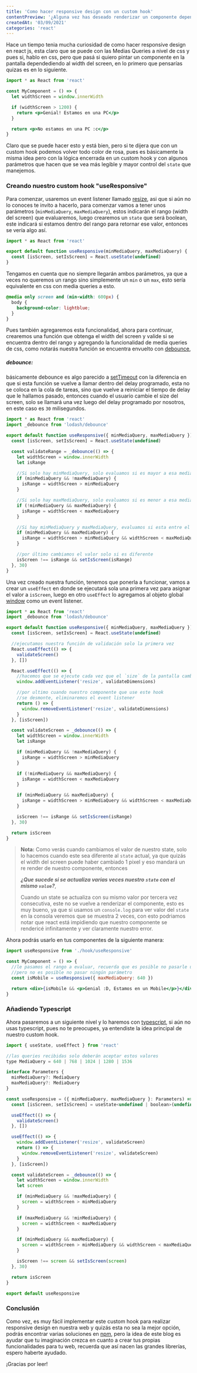 ```yaml
---
title: 'Como hacer responsive design con un custom hook'
contentPreview: '¿Alguna vez has deseado renderizar un componente dependiendo al width del screen (mobile, tablet, laptop, desktop)?, pues te enseño a como hacerlo con un custom hook'
createdAt: '03/09/2021'
categories: 'react'
---
```


Hace un tiempo tenia mucha curiosidad de como hacer responsive design en react js, esta claro que se puede con las Medias Queries a nivel de css y pues si, hablo en css, pero que pasá si quiero pintar un componente en la pantalla dependediendo al width del screen, en lo primero que pensarías quizas es en lo siguiente.

```jsx language=jsx
import * as React from 'react'

const MyComponent = () => {
  let widthScreen = window.innerWidth

  if (widthScreen > 1200) {
    return <p>Genial! Estamos en una PC</p>
  }

  return <p>No estamos en una PC :c</p>
}
```

Claro que se puede hacer esto y está bien, pero si te dijera que con un custom hook podemos volver todo color de rosa, pues es básicamente la misma idea pero con la lógica encerrada en un custom hook y con algunos parámetros que hacen que se vea más legible y mayor control del `state` que manejemos.

### Creando nuestro custom hook "useResponsive"

Para comenzar, usaremos un event listener llamado [resize](https://developer.mozilla.org/en-US/docs/Web/API/Window/resize_event), asi que si aún no lo conoces te invito a hacerlo, para comenzar vamos a tener unos parámetros (`minMediaQuery`, `maxMediaQuery`), estos indicarán el rango (width del screen) que evaluaremos, luego crearemos un `state` que será boolean, este indicará si estamos dentro del rango para retornar ese valor, entonces se vería algo así.

```jsx language=jsx
import * as React from 'react'

export default function useResponsive(minMediaQuery, maxMediaQuery) {
  const [isScreen, setIsScreen] = React.useState(undefined)
}
```

Tengamos en cuenta que no siempre llegarán ambos parámetros, ya que a veces no queremos un rango sino simplemente un `min` o un `max`, esto sería equivalente en css con media queries a esto.

```css language=css
@media only screen and (min-width: 600px) {
  body {
    background-color: lightblue;
  }
}
```

Pues también agregaremos esta funcionalidad, ahora para continuar, crearemos una función que obtenga el width del screen y valide si se encuentra dentro del rango y agregando la funcionalidad de media queries de css, como notarás nuestra función se encuentra envuelto con [debounce](https://lodash.com/docs/4.17.15#debounce),

##### debounce:

básicamente debounce es algo parecido a [setTimeout](https://developer.mozilla.org/es/docs/Web/API/setTimeout) con la diferencia en que si esta función se vuelve a llamar dentro del delay programado, esta no se coloca en la cola de tareas, sino que vuelve a reiniciar el tiempo de delay que le hallamos pasado, entonces cuando el usuario cambie el size del screen, solo se llamará una vez luego del delay programado por nosotros, en este caso es `30` milisegundos.

```jsx language=jsx
import * as React from 'react'
import _debounce from 'lodash/debounce'

export default function useResponsive({ minMediaQuery, maxMediaQuery }) {
  const [isScreen, setIsScreen] = React.useState(undefined)

  const validateRange = _debounce(() => {
    let widthScreen = window.innerWidth
    let isRange

    //Si solo hay minMediaQuery, solo evaluamos si es mayor a esa media query
    if (minMediaQuery && !maxMediaQuery) {
      isRange = widthScreen > minMediaQuery
    }

    //Si solo hay maxMediaQuery, solo evaluamos si es menor a esa media query
    if (!minMediaQuery && maxMediaQuery) {
      isRange = widthScreen < maxMediaQuery
    }

    //Si hay minMediaQuery y maxMediaQuery, evaluamos si esta entre el rango de las media query
    if (minMediaQuery && maxMediaQuery) {
      isRange = widthScreen > minMediaQuery && widthScreen < maxMediaQuery
    }

    //por último cambiamos el valor solo si es diferente
    isScreen !== isRange && setIsScreen(isRange)
  }, 30)
}
```

Una vez creado nuestra función, tenemos que ponerla a funcionar, vamos a crear un `useEffect` en donde se ejecutará sola una primera vez para asignar el valor a `isScreen`, luego en otro `useEffect` lo agregamos al objeto global [window](https://developer.mozilla.org/es/docs/Web/API/Window) como un event listener.

```jsx language=jsx
import * as React from 'react'
import _debounce from 'lodash/debounce'

export default function useResponsive({ minMediaQuery, maxMediaQuery }) {
  const [isScreen, setIsScreen] = React.useState(undefined)

  //ejecutamos nuestra función de validación solo la primera vez
  React.useEffect(() => {
    validateScreen()
  }, [])

  React.useEffect(() => {
    //hacemos que se ejecute cada vez que el `size` de la pantalla cambie
    window.addEventListener('resize', validateDimensions)

    //por ultimo cuando nuestro componente que use este hook
    //se desmonte, eliminaremos el event listener
    return () => {
      window.removeEventListener('resize', validateDimensions)
    }
  }, [isScreen])

  const validateScreen = _debounce(() => {
    let widthScreen = window.innerWidth
    let isRange

    if (minMediaQuery && !maxMediaQuery) {
      isRange = widthScreen > minMediaQuery
    }

    if (!minMediaQuery && maxMediaQuery) {
      isRange = widthScreen < maxMediaQuery
    }

    if (minMediaQuery && maxMediaQuery) {
      isRange = widthScreen > minMediaQuery && widthScreen < maxMediaQuery
    }

    isScreen !== isRange && setIsScreen(isRange)
  }, 30)

  return isScreen
}
```

> **Nota:** Como verás cuando cambiamos el valor de nuestro state, solo lo hacemos cuando este sea diferente al `state` actual, ya que quizás el width del screen puede haber cambiado 1 pixel y eso mandará un re render de nuestro componente, entonces
>
> **_¿Que sucede si se actualiza varias veces nuestro `state` con el mismo `value`?_**,
>
> Cuando un state se actualiza con su mismo valor por tercera vez consecutiva, este no se vuelve a renderizar el componente, esto es muy bueno, ya que si usamos un `console.log` para ver valor del `state`
> en la consola veremos que se muestra 2 veces, con esto podriamos notar que react está impidiendo que nuestro componente se rendericé infinitamente y ver claramente nuestro error.

Ahora podrás usarlo en tus componentes de la siguiente manera:

```jsx language=jsx
import useResponsive from './hook/useResponsive'

const MyComponent = () => {
  //le pasamos el rango a evaluar, recuerda que es posible no pasarle uno de ellos,
  //pero no es posible no pasar ningún parámetro
  const isMobile = useResponsive({ maxMediaQuery: 640 })

  return <div>{isMobile && <p>Genial :D, Estamos en un Mobile</p>}</div>
}
```

### Añadiendo Typescript

Ahora pasaremos a un siguiente nivel y lo haremos con [typescript](https://www.typescriptlang.org/), si aún no usas typescript, pues no te preocupes, ya entendiste la idea principal de nuestro custom hook.

```jsx language=jsx
import { useState, useEffect } from 'react'

//las queries recibidas solo deberán aceptar estos valores
type MediaQuery = 640 | 768 | 1024 | 1280 | 1536

interface Parameters {
  minMediaQuery?: MediaQuery
  maxMediaQuery?: MediaQuery
}

const useResponsive = ({ minMediaQuery, maxMediaQuery }: Parameters) => {
  const [isScreen, setIsScreen] = useState<undefined | boolean>(undefined)

  useEffect(() => {
    validateScreen()
  }, [])

  useEffect(() => {
    window.addEventListener('resize', validateScreen)
    return () => {
      window.removeEventListener('resize', validateScreen)
    }
  }, [isScreen])

  const validateScreen = _debounce(() => {
    let widthScreen = window.innerWidth
    let screen

    if (minMediaQuery && !maxMediaQuery) {
      screen = widthScreen > minMediaQuery
    }

    if (maxMediaQuery && !minMediaQuery) {
      screen = widthScreen < maxMediaQuery
    }

    if (minMediaQuery && maxMediaQuery) {
      screen = widthScreen > minMediaQuery && widthScreen < maxMediaQuery
    }

    isScreen !== screen && setIsScreen(screen)
  }, 30)

  return isScreen
}

export default useResponsive
```

### Conclusión

Como vez, es muy fácil implementar este custom hook para realizar responsive design en nuestra web y quizás esta no sea la mejor opción, podrás encontrar varias soluciones en [npm](https://www.npmjs.com/search?q=responsive%20design%20react), pero la idea de este blog es ayudar que tu imaginación crezca en cuanto a crear tus propias funcionalidades para tu web, recuerda que así nacen las grandes librerías, espero haberte ayudado.

¡Gracias por leer!
